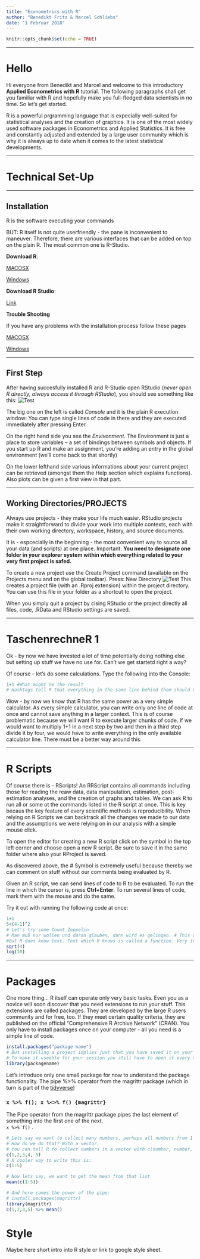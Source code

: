 ---
title: "Econometrics with R"
author: "Benedikt Fritz & Marcel Schliebs"
date: "1 Februar 2018"
---

```{r setup, include=FALSE}
knitr::opts_chunk$set(echo = TRUE)
```
***
# Hello

Hi everyone from Benedikt and Marcel and welcome to this introductory **Applied Econometrics with R** tutorial. The following paragraphs shall get you familiar with R and hopefully make you full-fledged data scientists in no time. So let's get started. 

R is a powerful prgramming language that is expecially well-suited for statistical analyses and the creation of graphics. It is one of the most widely used software packages in Econometrics and Applied Statistics.
It is free and constantly adjusted and extended by a large user community which is why it is always up to date when it comes to the latest statistical developments. 


*****
# Technical Set-Up
***
## Installation
R is the software executing your commands 

BUT: R itself is not quite userfriendly - the pane is inconvenient to maneuver. Therefore, there are various interfaces that can be added on top on the plain R. 
The most common one is R-Studio. 


**Download R**: 

[MACOSX](https://cran.rstudio.com/bin/macosx/)

[Windows](https://cran.r-project.org/bin/windows/)


**Download R Studio**: 

[Link](https://www.rstudio.com/products/rstudio/download/)


**Trouble Shooting**

If you have any problems with the installation process follow these pages

[MACOSX](https://www.r-bloggers.com/installing-r-on-os-x/)

[Windows](https://www.r-bloggers.com/download-and-install-r-in-windows/)


***
## First Step
After having succesfully installed R and R-Studio open RStudio (*never open R directly, always access it through RStudio*), you should see something like this: 
![Test](Files/Screen1.png)

The big one on the left is called *Console* and it is the plain R execution window: 
You can type single lines of code in there and they are executed immediately after pressing Enter. 

On the right hand side you see the *Envivonment*. The Environment  is just a place to store variables – a set of bindings between symbols and objects. If you start up R and make an assignment, you're adding an entry in the global environment (we'll come back to that shortly) 

On the lower lefthand side various informations about your current project can be retrieved (amongst them the Help section which explains functions). Also plots can be given a first view in that part. 


***
## Working Directories/PROJECTS
Always use projects - they make your life much easier.
RStudio projects make it straightforward to divide your work into multiple contexts, each with their own working directory, workspace, history, and source documents.

It is - espcecially in the beginning - the most convenient way to source all your data (and scripts) at one place. Important: **You need to designate one folder in your explorer system within which everything related to your very first project is safed.** 

To create a new project use the Create Project command (available on the Projects menu and on the global toolbar). 
Press: New Directory 
![Test](Files/projects_new.png)
This creates a project file (with an .Rproj extension) within the project directory. You can use this file in your folder as a shortcut to open the project.

When you simply quit a project by clsing RStudio or the project directly all files, code, .RData and RStudio settings are saved. 

***
# TaschenrechneR 1
Ok - by now we have invested a lot of time potentially doing nothing else but setting up stuff we have no use for. Can't we get startetd right a way?

Of course - let's do some calculations.
Type the following into the Console:
```{r}
1+1 #What might be the result
# Hashtags tell R that everything in the same line behind them should not be run by the programm.
```

Wow - by now we know that R has the same power as a very simple calculator. 
As every simple calculator, you can write only one line of code at once and cannot save anything in a larger context. This is of course problematic because we will want R to execute larger chunks of code.
If we would want to multiply 1+1 in a next step by two and then in a third step divide it by four, we would have to write everything in the only available calculator line.
There must be a better way around this.

***
# R Scripts
Of course there is - RScripts!
An RRScript contains all commands including those for reading the reaw data, data manipulation, estimation, post-estimation analyses, and the creation of graphs and tables. We can ask R to run all or some ot the commands listed in the R script at once. 
This is key becaus the key feature of every scientific methods is reproducibility. When relying on R Scripts we can backtrack all the changes we made to our data and the assumptions we were relying on in our analysis with a simple mouse click. 

To open the editor for creating a new R script click on the symbol in the top left corner and choose open a new R script. Be sure to save it in the same folder where also your RProject is saved. 

As discovered above, the # Symbol is extremely useful because thereby we can comment on stuff without our comments being evaluated by R. 

Given an R script, we can send lines of code to R to be evaluated. To run the line in which the cursor is, press **Ctrl+Enter**. To run several lines of code, mark them with the mouse and do the same. 

Try it out with running the following code at once:
```{r}
1+1
5+(4-1)^2
# Let's try some Count Zeppelin
# Man muß nur wollen und daran glauben, dann wird es gelingen. # This doesn't work because R doesn't know this text
#But R does know text. Text which R knows is called a function. Very intuitive functions are:
sqrt(4)
log(10)

```


***
# Packages
One more thing...
R itself can operate only very basic tasks. Even you as a novice will soon discover that you need extensions to run your stuff. This extensions are called packages. They are developed by the large R users community and for free, too. If they meet certain quality criteria, they are published on the official "Comprehensive R Archive Network" (CRAN). 
You only have to install packages once on your computer - all you need is a simple line of code. 
```{r eval=FALSE}
install.packages("package name")
# But installing a project implies just that you have saved it on your computer.
# To make it useable for your session you still have to open it every time (e.g. you need the following line in your script:)
library(packagename)
```

Let's introduce only one small package for now to understand the package functionality. 
The pipe %>% operator from the magrittr package (which in turn is part of the [tidyverse](https://www.tidyverse.org/))


### ``` x %>% f(); x %<>% f() {magrittr}```	
The Pipe operator from the magrittr package pipes the last element of something into the first one of the next.  
```x %>% f()``` .
```{r}
# Lets say we want to collect many numbers, perhaps all numbers from 1 to 5.
# How do we do that? With a vector.
# You can tell R to collect numbers in a vector with c(number, number, number)
c(1,2,3,4, 5)
# A cooler way to write this is:
c(1:5)

# Now lets say, we want to get the mean from that list
mean(c(1:5))

# And here comes the power of the pipe:
# install.packages(magrittr)
library(magrittr)
c(1,2,3,5) %>% mean()
```	

# Style

Maybe here short intro into R style or link to google style sheet. 

